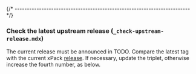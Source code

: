 
{/* ------------------------------------------------------------------------ */}

### Check the latest upstream release (`_check-upstream-release.mdx`)

The current release must be announced in
TODO.
Compare the latest tag with the current xPack
[release](https://github.com/xpack-dev-tools/gcc-xpack/releases).
If necessary, update the triplet, otherwise increase the fourth number,
as below.
